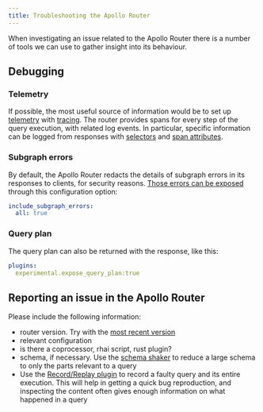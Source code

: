 ```yaml
---
title: Troubleshooting the Apollo Router
---
```


When investigating an issue related to the Apollo Router there is a number of tools we can use to gather insight into its behaviour.

## Debugging

### Telemetry

If possible, the most useful source of information would be to set up [telemetry](../telemetry/overview.mdx) with [tracing](../telemetry/exporters/tracing/overview.mdx). The router provides spans for every step of the query execution, with related log events.
In particular, specific information can be logged from responses with [selectors](../telemetry/instrumentation/selectors) and [span attributes](../telemetry/instrumentation/standard-attributes).

### Subgraph errors

By default, the Apollo Router redacts the details of subgraph errors in its responses to clients, for security reasons. [Those errors can be exposed](./subgraph-error-inclusion.mdx) through this configuration option:

```router.yaml
include_subgraph_errors:
  all: true
```

### Query plan

The query plan can also be returned with the response, like this:

```router.yaml
plugins:
  experimental.expose_query_plan:true
```

## Reporting an issue in the Apollo Router

Please include the following information:

* router version. Try with the [most recent version](https://github.com/apollographql/router/releases)
* relevant configuration
* is there a coprocessor, rhai script, rust plugin?
* schema, if necessary. Use the [schema shaker](https://github.com/apollosolutions/schema-shaker) to reduce a large schema to only the parts relevant to a query
* Use the [Record/Replay plugin](https://github.com/apollographql/router/blob/dev/dev-docs/record-replay.md) to record a faulty query and its entire execution. This will help in getting a quick bug reproduction, and inspecting the content often gives enough information on what happened in a query
